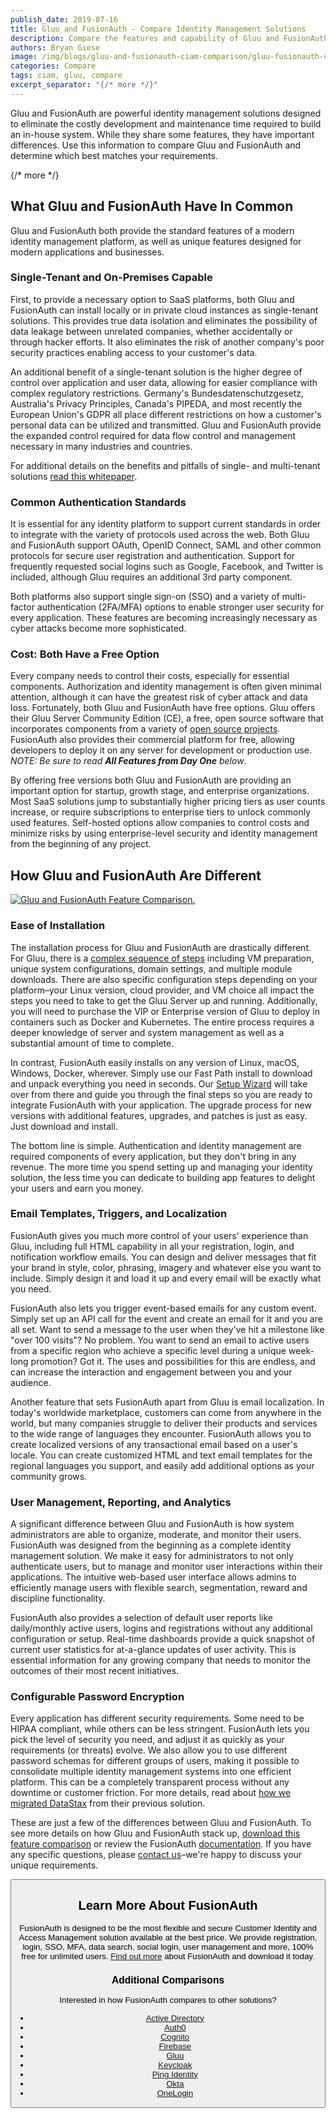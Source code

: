 ```yaml
---
publish_date: 2019-07-16 
title: Gluu and FusionAuth - Compare Identity Management Solutions
description: Compare the features and capability of Gluu and FusionAuth Identity Management Solutions
authors: Bryan Giese
image: /img/blogs/gluu-and-fusionauth-ciam-comparison/gluu-fusionauth-comparison-main.png
categories: Compare
tags: ciam, gluu, compare
excerpt_separator: "{/* more */}"
---
```


Gluu and FusionAuth are powerful identity management solutions designed to eliminate the costly development and maintenance time required to build an in-house system. While they share some features, they have important differences. Use this information to compare Gluu and FusionAuth and determine which best matches your requirements.

{/* more */}

## What Gluu and FusionAuth Have In Common

Gluu and FusionAuth both provide the standard features of a modern identity management platform, as well as unique features designed for modern applications and businesses.

### Single-Tenant and On-Premises Capable
First, to provide a necessary option to SaaS platforms, both Gluu and FusionAuth can install locally or in private cloud instances as single-tenant solutions. This provides true data isolation and eliminates the possibility of data leakage between unrelated companies, whether accidentally or through hacker efforts. It also eliminates the risk of another company's poor security practices enabling access to your customer's data.

An additional benefit of a single-tenant solution is the higher degree of control over application and user data, allowing for easier compliance with complex regulatory restrictions. Germany's Bundesdatenschutzgesetz, Australia's Privacy Principles, Canada's PIPEDA, and most recently the European Union's GDPR all place different restrictions on how a customer's personal data can be utilized and transmitted. Gluu and FusionAuth provide the expanded control required for data flow control and management necessary in many industries and countries.

For additional details on the benefits and pitfalls of single- and multi-tenant solutions [read this whitepaper](/learn/expert-advice/identity-basics/multi-tenancy-vs-single-tenant-idaas-solutions).

### Common Authentication Standards
It is essential for any identity platform to support current standards in order to integrate with the variety of protocols used across the web. Both Gluu and FusionAuth support OAuth, OpenID Connect, SAML and other common protocols for secure user registration and authentication. Support for frequently requested social logins such as Google, Facebook, and Twitter is included, although Gluu requires an additional 3rd party component.

Both platforms also support single sign-on (SSO) and a variety of multi-factor authentication (2FA/MFA) options to enable stronger user security for every application. These features are becoming increasingly necessary as cyber attacks become more sophisticated.

### Cost: Both Have a Free Option
Every company needs to control their costs, especially for essential components. Authorization and identity management is often given minimal attention, although it can have the greatest risk of cyber attack and data loss. Fortunately, both Gluu and FusionAuth have free options. Gluu offers their Gluu Server Community Edition (CE), a free, open source software that incorporates components from a variety of [open source projects](https://gluu.org/docs/ce/#license "Jump to Gluu site"). FusionAuth also provides their commercial platform for free, allowing developers to deploy it on any server for development or production use. _NOTE: Be sure to read **All Features from Day One** below_.

By offering free versions both Gluu and FusionAuth are providing an important option for startup, growth stage, and enterprise organizations. Most SaaS solutions jump to substantially higher pricing tiers as user counts increase, or require subscriptions to enterprise tiers to unlock commonly used features. Self-hosted options allow companies to control costs and minimize risks by using enterprise-level security and identity management from the beginning of any project.

## How Gluu and FusionAuth Are Different

[![Gluu and FusionAuth Feature Comparison.](/img/blogs/gluu-and-fusionauth-ciam-comparison/gluu-fusionauth-comparison.png)](/resources/fusionauth-vs-gluu.pdf)

### Ease of Installation
The installation process for Gluu and FusionAuth are drastically different. For Gluu, there is a [complex sequence of steps](https://gluu.org/docs/ce/installation-guide/ "Jump to Gluu site") including VM preparation, unique system configurations, domain settings, and multiple module downloads. There are also specific configuration steps depending on your platform–your Linux version, cloud provider, and VM choice all impact the steps you need to take to get the Gluu Server up and running. Additionally, you will need to purchase the VIP or Enterprise version of Gluu to deploy in containers such as Docker and Kubernetes. The entire process requires a deeper knowledge of server and system management as well as a substantial amount of time to complete.

In contrast, FusionAuth easily installs on any version of Linux, macOS, Windows, Docker, wherever. Simply use our Fast Path install to download and unpack everything you need in seconds. Our [Setup Wizard](/blog/2019/02/05/using-the-setup-wizard) will take over from there and guide you through the final steps so you are ready to integrate FusionAuth with your application. The upgrade process for new versions with additional features, upgrades, and patches is just as easy. Just download and install.

The bottom line is simple. Authentication and identity management are required components of every application, but they don't bring in any revenue. The more time you spend setting up and managing your identity solution, the less time you can dedicate to building app features to delight your users and earn you money.

### Email Templates, Triggers, and Localization
FusionAuth gives you much more control of your users' experience than Gluu, including full HTML capability in all your registration, login, and notification workflow emails. You can design and deliver messages that fit your brand in style, color, phrasing, imagery and whatever else you want to include. Simply design it and load it up and every email will be exactly what you need.

FusionAuth also lets you trigger event-based emails for any custom event. Simply set up an API call for the event and create an email for it and you are all set. Want to send a message to the user when they've hit a milestone like "over 100 visits"? No problem. You want to send an email to active users from a specific region who achieve a specific level during a unique week-long promotion? Got it. The uses and possibilities for this are endless, and can increase the interaction and engagement between you and your audience.

Another feature that sets FusionAuth apart from Gluu is email localization. In today's worldwide marketplace, customers can come from anywhere in the world, but many companies struggle to deliver their products and services to the wide range of languages they encounter. FusionAuth allows you to create localized versions of any transactional email based on a user's locale. You can create customized HTML and text email templates for the regional languages you support, and easily add additional options as your community grows.

### User Management, Reporting, and Analytics
A significant difference between Gluu and FusionAuth is how system administrators are able to organize, moderate, and monitor their users. FusionAuth was designed from the beginning as a complete identity management solution. We make it easy for administrators to not only authenticate users, but to manage and monitor user interactions within their applications. The intuitive web-based user interface allows admins to efficiently manage users with flexible search, segmentation, reward and discipline functionality.

FusionAuth also provides a selection of default user reports like daily/monthly active users, logins and registrations without any additional configuration or setup. Real-time dashboards provide a quick snapshot of current user statistics for at-a-glance updates of user activity. This is essential information for any growing company that needs to monitor the outcomes of their most recent initiatives.

### Configurable Password Encryption
Every application has different security requirements. Some need to be HIPAA compliant, while others can be less stringent. FusionAuth lets you pick the level of security you need, and adjust it as quickly as your requirements (or threats) evolve. We also allow you to use different password schemas for different groups of users, making it possible to consolidate multiple identity management systems into one efficient platform. This can be a completely transparent process without any downtime or customer friction. For more details, read about [how we migrated DataStax](/resources/datastax-case-study.pdf) from their previous solution.

These are just a few of the differences between Gluu and FusionAuth. To see more details on how Gluu and FusionAuth stack up, [download this feature comparison](/resources/fusionauth-vs-gluu.pdf "Gluu and FusionAuth Feature Comparison") or review the FusionAuth [documentation](/docs). If you have any specific questions, please [contact us](/contact "Contact Us")–we're happy to discuss your unique requirements.

<Button href="/resources/fusionauth-vs-gluu.pdf" label="Download the Gluu and FusionAuth Feature Comparison" />

## Learn More About FusionAuth
FusionAuth is designed to be the most flexible and secure Customer Identity and Access Management solution available at the best price. We provide registration, login, SSO, MFA, data search, social login, user management and more, 100% free for unlimited users. [Find out more](/ "FusionAuth Home") about FusionAuth and download it today.

### Additional Comparisons

Interested in how FusionAuth compares to other solutions?
- [Active Directory](/blog/2018/09/14/active-directory-and-fusionauth-ciam-comparison "Active Directory and FusionAuth")
- [Auth0](/blog/2018/10/19/auth0-and-fusionauth-a-tale-of-two-solutions "Auth0 and FusionAuth")
- [Cognito](/blog/2018/09/18/amazon-cognito-and-fusionauth-comparison "Amazon Cognito and FusionAuth")
- [Firebase](/blog/2018/10/02/firebase-and-fusionauth-ciam-comparison "Firebase and FusionAuth")
- [Gluu](/blog/2019/07/16/gluu-fusionauth-compare-identity-management-solutions "Gluu and FusionAuth")
- [Keycloak](/blog/2019/03/06/keycloak-fusionauth-comparison "Keycloak and FusionAuth")
- [Ping Identity](/blog/2018/10/08/quick-comparison-ping-identity-and-fusionauth "Ping Identity and FusionAuth")
- [Okta](/blog/2018/10/16/8-things-to-know-about-okta-and-fusionauth "Okta and FusionAuth")
- [OneLogin](/blog/2018/10/12/onelogin-and-fusionauth "OneLogin and FusionAuth")

